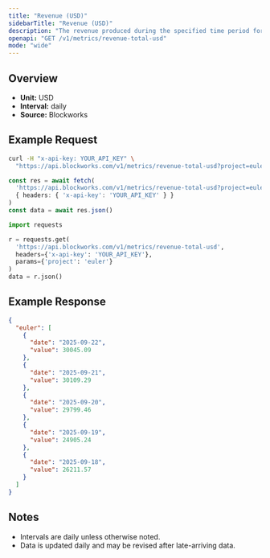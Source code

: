 ```yaml
---
title: "Revenue (USD)"
sidebarTitle: "Revenue (USD)"
description: "The revenue produced during the specified time period for given project."
openapi: "GET /v1/metrics/revenue-total-usd"
mode: "wide"
---
```


## Overview

- **Unit:** USD
- **Interval:** daily
- **Source:** Blockworks

## Example Request

<CodeGroup>

```bash cURL
curl -H "x-api-key: YOUR_API_KEY" \
  "https://api.blockworks.com/v1/metrics/revenue-total-usd?project=euler"
```

```typescript TypeScript
const res = await fetch(
  'https://api.blockworks.com/v1/metrics/revenue-total-usd?project=euler',
  { headers: { 'x-api-key': 'YOUR_API_KEY' } }
)
const data = await res.json()
```

```python Python
import requests

r = requests.get(
  'https://api.blockworks.com/v1/metrics/revenue-total-usd',
  headers={'x-api-key': 'YOUR_API_KEY'},
  params={'project': 'euler'}
)
data = r.json()
```

</CodeGroup>

## Example Response

```json
{
  "euler": [
    {
      "date": "2025-09-22",
      "value": 30045.09
    },
    {
      "date": "2025-09-21",
      "value": 30109.29
    },
    {
      "date": "2025-09-20",
      "value": 29799.46
    },
    {
      "date": "2025-09-19",
      "value": 24905.24
    },
    {
      "date": "2025-09-18",
      "value": 26211.57
    }
  ]
}
```

## Notes
- Intervals are daily unless otherwise noted.
- Data is updated daily and may be revised after late-arriving data.